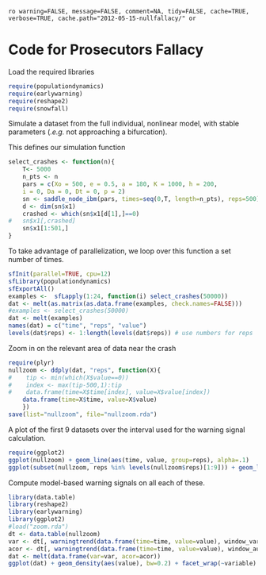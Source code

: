 `ro warning=FALSE, message=FALSE, comment=NA, tidy=FALSE, cache=TRUE, verbose=TRUE, cache.path="2012-05-15-nullfallacy/" or`

# Code for Prosecutors Fallacy 

Load the required libraries
 
``` r
require(populationdynamics)
require(earlywarning)
require(reshape2)
require(snowfall)
````

Simulate a dataset from the full individual, nonlinear model, with stable parameters (*.e.g.* not approaching a bifurcation).

This defines our simulation function

``` r
select_crashes <- function(n){
	T<- 5000
	n_pts <- n
	pars = c(Xo = 500, e = 0.5, a = 180, K = 1000, h = 200,
    i = 0, Da = 0, Dt = 0, p = 2)
	sn <- saddle_node_ibm(pars, times=seq(0,T, length=n_pts), reps=500)
	d <- dim(sn$x1)
	crashed <- which(sn$x1[d[1],]==0)
#	sn$x1[,crashed] 
	sn$x1[1:501,]
}
````

To take advantage of parallelization, we loop over this function a set number of times.  

``` r
sfInit(parallel=TRUE, cpu=12)
sfLibrary(populationdynamics)
sfExportAll()
examples <-  sfLapply(1:24, function(i) select_crashes(50000))
dat <- melt(as.matrix(as.data.frame(examples, check.names=FALSE)))
#examples <- select_crashes(50000)
dat <- melt(examples)
names(dat) = c("time", "reps", "value")
levels(dat$reps) <- 1:length(levels(dat$reps)) # use numbers for reps
````

Zoom in on the relevant area of data near the crash

``` r
require(plyr)
nullzoom <- ddply(dat, "reps", function(X){
#    tip <- min(which(X$value==0))
#    index <- max(tip-500,1):tip
#    data.frame(time=X$time[index], value=X$value[index])
    data.frame(time=X$time, value=X$value)
    })
save(list="nullzoom", file="nullzoom.rda")
````

A plot of the first 9 datasets over the interval used for the warning signal calculation.

``` r
require(ggplot2)
ggplot(nullzoom) + geom_line(aes(time, value, group=reps), alpha=.1) 
ggplot(subset(nullzoom, reps %in% levels(nullzoom$reps)[1:9])) + geom_line(aes(time, value)) + facet_wrap(~reps, scales="free")
````

Compute model-based warning signals on all each of these.  

``` r
library(data.table)
library(reshape2)
library(earlywarning)
library(ggplot2)
#load("zoom.rda")
dt <- data.table(nullzoom)
var <- dt[, warningtrend(data.frame(time=time, value=value), window_var), by=reps]$V1
acor <- dt[, warningtrend(data.frame(time=time, value=value), window_autocorr), by=reps]$V1
dat <- melt(data.frame(var=var, acor=acor))
ggplot(dat) + geom_density(aes(value), bw=0.2) + facet_wrap(~variable) + xlim(c(-1, 1))
````


